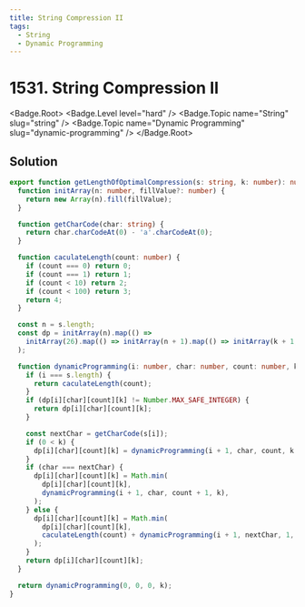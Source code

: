 ```yaml
---
title: String Compression II
tags:
  - String
  - Dynamic Programming
---
```


# 1531. String Compression II

<Badge.Root>
  <Badge.Level level="hard" />
  <Badge.Topic name="String" slug="string" />
  <Badge.Topic name="Dynamic Programming" slug="dynamic-programming" />
</Badge.Root>

## Solution

```typescript filename="solution.ts" copy
export function getLengthOfOptimalCompression(s: string, k: number): number {
  function initArray(n: number, fillValue?: number) {
    return new Array(n).fill(fillValue);
  }

  function getCharCode(char: string) {
    return char.charCodeAt(0) - 'a'.charCodeAt(0);
  }

  function caculateLength(count: number) {
    if (count === 0) return 0;
    if (count === 1) return 1;
    if (count < 10) return 2;
    if (count < 100) return 3;
    return 4;
  }

  const n = s.length;
  const dp = initArray(n).map(() =>
    initArray(26).map(() => initArray(n + 1).map(() => initArray(k + 1, Number.MAX_SAFE_INTEGER))),
  );

  function dynamicProgramming(i: number, char: number, count: number, k: number): number {
    if (i === s.length) {
      return caculateLength(count);
    }
    if (dp[i][char][count][k] != Number.MAX_SAFE_INTEGER) {
      return dp[i][char][count][k];
    }

    const nextChar = getCharCode(s[i]);
    if (0 < k) {
      dp[i][char][count][k] = dynamicProgramming(i + 1, char, count, k - 1);
    }
    if (char === nextChar) {
      dp[i][char][count][k] = Math.min(
        dp[i][char][count][k],
        dynamicProgramming(i + 1, char, count + 1, k),
      );
    } else {
      dp[i][char][count][k] = Math.min(
        dp[i][char][count][k],
        caculateLength(count) + dynamicProgramming(i + 1, nextChar, 1, k),
      );
    }
    return dp[i][char][count][k];
  }

  return dynamicProgramming(0, 0, 0, k);
}
```

<ProblemLink
  codingSite="leetcode"
  href="https://leetcode.com/problems/string-compression-ii/"
  title="String Compression II"
/>
